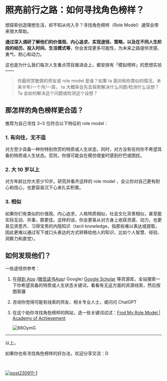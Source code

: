 # 照亮前行之路：如何寻找角色榜样？


想探索创造理想生活，却不知从何入手？寻找角色榜样（Role Model）通常会带来很大帮助。

**通过深入调研了解他们的价值观、内心追求、实现途径、策略，以及在不同人生阶段的经历、投入时间、生活模式等**，你会发现更多可能性，为未来之路提供灵感、勇气、耐心和动力。

这也是为什么我们每次人生重点项目推进会上，都安排有「模拟榜样」的思想实验 ——

> 你最欣赏敬佩的师友或 role model 是谁？如果 ta 面对和你类似的情况，未来半年/一个月/一周， ta 大概率会先去探索解决什么问题/检测什么设想？<br />
> Ta 会如何解决这个问题或检测这个设想？




## 那怎样的角色榜样更合适？

推荐为自己寻找 3~5 位符合以下特征的 role model：

### 1. 有向往，无不适

对方至少具备一种你特别欣赏的特质或人生状态，同时，对方没有任何你不希望具备的特质或人生状态。否则，你很可能会在模仿借鉴时感到拧巴或困扰。

### 2. 大 10 岁以上

对方年龄比你大至少10岁。研究并看齐这样的 role model ，会让你对自己更有耐心和信心，也更容易沉下心来扎实积累。

### 3. 相似

如果你们有类似的价值观、内心追求，人格特质相似，社会文化背景相似，甚至能实际互动、共事，那更佳。这样的话，你会更易从对方身上收获灵感、动力，也更易见贤思齐、习得宝贵的内隐知识（tacit knowledge，指那些难以表达或提取，因此更难以通过写下或口头表达的方式转移给他人的知识，比如个人智慧、经验、洞察力和直觉）。



## 如何发现他们？

一些途径供参考：

1. 在[得到 App](https://www.dedao.cn/) /[微信读书App](https://weread.qq.com/)/ Google/ [Google Scholar](https://scholar.google.com/) 等资源库，全站搜索一下你希望具备的特质或人生状态关键词，看看有无这方面的资源线索，然后按图索骥

2. 咨询你觉得可能有线索的师友、相关专业人士，或问问 ChatGPT

3. 在这个助你寻找角色榜样的网站，选一些关键词试试：[Find My Role Model | Academy of Achievement](https://achievement.org/find-my-role-model/)

   ![66OymG](https://cdn.sunnyhuang.net/share/66OymG.png ':size=550')


---

以上。

如果你也有寻找角色榜样的好办法，欢迎分享交流：D

<br />


[![post230911-1](https://cdn.sunnyhuang.net/share/post231101-1.jpg/webp)](/)